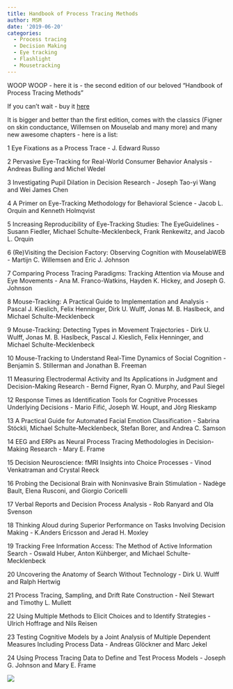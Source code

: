 ```yaml
---
title: Handbook of Process Tracing Methods
author: MSM
date: '2019-06-20'
categories:
  - Process tracing
  - Decision Making
  - Eye tracking
  - Flashlight
  - Mousetracking
---
```

WOOP WOOP - here it is - the second edition of our beloved "Handbook of Process Tracing Methods" 

If you can't wait - buy it [here](https://www.crcpress.com/A-Handbook-of-Process-Tracing-Methods-2nd-Edition/Schulte-Mecklenbeck-Kuehberger-Johnson/p/book/9781138064218)

It is bigger and better than the first edition, comes with the classics (Figner on skin conductance, Willemsen on Mouselab and many more) and many new awesome chapters - here is a list:

1 Eye Fixations as a Process Trace - J. Edward Russo

2 Pervasive Eye-Tracking for Real-World Consumer Behavior Analysis - Andreas Bulling and Michel Wedel

3 Investigating Pupil Dilation in Decision Research - Joseph Tao-yi Wang and Wei James Chen

4 A Primer on Eye-Tracking Methodology for Behavioral Science - Jacob L. Orquin and Kenneth Holmqvist

5 Increasing Reproducibility of Eye-Tracking Studies: The EyeGuidelines - Susann Fiedler, Michael Schulte-Mecklenbeck, Frank Renkewitz, and Jacob L. Orquin

6 (Re)Visiting the Decision Factory: Observing Cognition with MouselabWEB - Martijn C. Willemsen and Eric J. Johnson

7 Comparing Process Tracing Paradigms: Tracking Attention via Mouse and Eye Movements - Ana M. Franco-Watkins, Hayden K. Hickey, and Joseph G. Johnson

8 Mouse-Tracking: A Practical Guide to Implementation and Analysis - Pascal J. Kieslich, Felix Henninger, Dirk U. Wulff, Jonas M. B. Haslbeck, and Michael Schulte-Mecklenbeck

9 Mouse-Tracking: Detecting Types in Movement Trajectories - Dirk U. Wulff, Jonas M. B. Haslbeck, Pascal J. Kieslich, Felix Henninger, and Michael Schulte-Mecklenbeck

10 Mouse-Tracking to Understand Real-Time Dynamics of Social Cognition - Benjamin S. Stillerman and Jonathan B. Freeman

11 Measuring Electrodermal Activity and Its Applications in Judgment and Decision-Making Research - Bernd Figner, Ryan O. Murphy, and Paul Siegel

12 Response Times as Identification Tools for Cognitive Processes Underlying Decisions - Mario Fifić, Joseph W. Houpt, and Jörg Rieskamp

13 A Practical Guide for Automated Facial Emotion Classification - Sabrina Stöckli, Michael Schulte-Mecklenbeck, Stefan Borer, and Andrea C. Samson

14 EEG and ERPs as Neural Process Tracing Methodologies in Decision-Making Research - Mary E. Frame

15 Decision Neuroscience: fMRI Insights into Choice Processes - Vinod Venkatraman and Crystal Reeck

16 Probing the Decisional Brain with Noninvasive Brain Stimulation - Nadège Bault, Elena Rusconi, and Giorgio Coricelli

17 Verbal Reports and Decision Process Analysis - Rob Ranyard and Ola Svenson

18 Thinking Aloud during Superior Performance on Tasks Involving Decision Making - K.Anders Ericsson and Jerad H. Moxley

19 Tracking Free Information Access: The Method of Active Information Search - Oswald Huber, Anton Kühberger, and Michael Schulte-Mecklenbeck

20 Uncovering the Anatomy of Search Without Technology - Dirk U. Wulff and Ralph Hertwig

21 Process Tracing, Sampling, and Drift Rate Construction - Neil Stewart and Timothy L. Mullett

22 Using Multiple Methods to Elicit Choices and to Identify Strategies - Ulrich Hoffrage and Nils Reisen

23 Testing Cognitive Models by a Joint Analysis of Multiple Dependent Measures Including Process Data - Andreas Glöckner and Marc Jekel

24 Using Process Tracing Data to Define and Test Process Models - Joseph G. Johnson and Mary E. Frame

![](_images/HoPTM.png)
